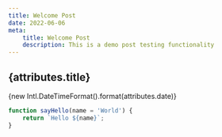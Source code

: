 ```yaml
---
title: Welcome Post
date: 2022-06-06
meta:
    title: Welcome Post
    description: This is a demo post testing functionality
---
```


## {attributes.title}

{new Intl.DateTimeFormat().format(attributes.date)}

```js
function sayHello(name = 'World') {
    return `Hello ${name}`;
}
```